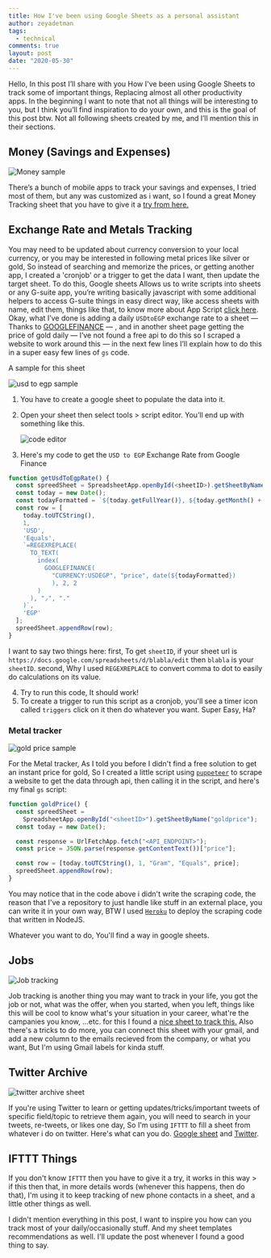 ```yaml
---
title: How I've been using Google Sheets as a personal assistant
author: zeyadetman
tags:
  - technical
comments: true
layout: post
date: "2020-05-30"
---
```


Hello, In this post I’ll share with you How I've been using Google Sheets to track some of important things, Replacing almost all other productivity apps. In the beginning I want to note that not all things will be interesting to you, but I think you’ll find inspiration to do your own, and this is the goal of this post btw.
Not all following sheets created by me, and I’ll mention this in their sections.

## Money (Savings and Expenses)

![Money sample](https://i.imgur.com/DdZzm6n.png)

There’s a bunch of mobile apps to track your savings and expenses, I tried most of them, but any was customized as i want, so I found a great Money Tracking sheet that you have to give it a [try from here.](https://docs.google.com/spreadsheets/d/1l9l5JH4b9g7zqKTlylqWIhHnfWlBJzP2vqj9ET9K_Ok)

## Exchange Rate and Metals Tracking

You may need to be updated about currency conversion to your local currency, or you may be interested in following metal prices like silver or gold, So instead of searching and memorize the prices, or getting another app, I created a 'cronjob' or a trigger to get the data I want, then update the target sheet. To do this, Google sheets Allows us to write scripts into sheets or any G-suite app, you’re writing basically javascript with some additional helpers to access G-suite things in easy direct way, like access sheets with name, edit them, things like that, to know more about App Script [click here](https://developers.google.com/apps-script).
Okay, what I’ve done is adding a daily `USDtoEGP` exchange rate to a sheet — Thanks to [GOOGLEFINANCE](https://support.google.com/docs/answer/3093281) — , and in another sheet page getting the price of gold daily — I’ve not found a free api to do this so I scraped a website to work around this — in the next few lines I’ll explain how to do this in a super easy few lines of `gs` code.

A sample for this sheet

![usd to egp sample](https://i.imgur.com/8jVQ9gU.png)

1. You have to create a google sheet to populate the data into it.
2. Open your sheet then select tools > script editor. You’ll end up with something like this.

   ![code editor](https://i.imgur.com/dketxDK.png)

3. Here's my code to get the `USD to EGP` Exchange Rate from Google Finance

```javascript
function getUsdToEgpRate() {
  const spreedSheet = SpreadsheetApp.openById(<sheetID>).getSheetByName('usdtoegp');
  const today = new Date();
  const todayFormatted = `${today.getFullYear()}, ${today.getMonth() + 1}, ${today.getDate()}`;
  const row = [
    today.toUTCString(),
    1,
    'USD',
    'Equals',
    `=REGEXREPLACE(
      TO_TEXT(
        index(
          GOOGLEFINANCE(
            "CURRENCY:USDEGP", "price", date(${todayFormatted})
            ), 2, 2
        )
      ), "٫", "."
    )`,
    'EGP'
  ];
  spreedSheet.appendRow(row);
}
```

I want to say two things here:
first, To get `sheetID`, if your sheet url is `https://docs.google.com/spreadsheets/d/blabla/edit` then `blabla` is your `sheetID`. second, Why I used `REGEXREPLACE` to convert comma to dot to easily do calculations on its value.

4. Try to run this code, It should work!
5. To create a trigger to run this script as a cronjob, you'll see a timer icon called `triggers` click on it then do whatever you want.
   Super Easy, Ha?

### Metal tracker

![gold price sample](https://i.imgur.com/SpZrXfR.png)

For the Metal tracker, As I told you before I didn't find a free solution to get an instant price for gold, So I created a little script using [`puppeteer`](https://github.com/puppeteer/puppeteer) to scrape a website to get the data through api, then calling it in the script, and here's my final `gs` script:

```javascript
function goldPrice() {
  const spreedSheet =
    SpreadsheetApp.openById("<sheetID>").getSheetByName("goldprice");
  const today = new Date();

  const response = UrlFetchApp.fetch("<API_ENDPOINT>");
  const price = JSON.parse(response.getContentText())["price"];

  const row = [today.toUTCString(), 1, "Gram", "Equals", price];
  spreedSheet.appendRow(row);
}
```

You may notice that in the code above i didn't write the scraping code, the reason that I've a repository to just handle like stuff in an external place, you can write it in your own way, BTW I used [`Heroku`](http://heroku.com/) to deploy the scraping code that written in NodeJS.

Whatever you want to do, You'll find a way in google sheets.

## Jobs

![Job tracking](https://i.imgur.com/QeEiBDI.png)

Job tracking is another thing you may want to track in your life, you got the job or not, what was the offer, when you started, when you left, things like this will be cool to know what's your situation in your career, what're the campanies you know, ...etc. for this I found a [nice sheet to track this.](https://docs.google.com/spreadsheets/d/1eyJVRfGc5kGz5cfBYZpANosd4JRfWHc98BlD95Vsiog)
Also there's a tricks to do more, you can connect this sheet with your gmail, and add a new column to the emails recieved from the company, or what you want, But I'm using Gmail labels for kinda stuff.

## Twitter Archive

![twitter archive sheet](https://i.imgur.com/I6K8wTi.png)

If you're using Twitter to learn or getting updates/tricks/important tweets of specific field/topic to retrieve them again, you will need to search in your tweets, re-tweets, or likes one day, So I'm using `IFTTT` to fill a sheet from whatever i do on twitter. Here's what can you do. [Google sheet](https://ifttt.com/google_sheets) and [Twitter](https://ifttt.com/twitter).

## IFTTT Things

If you don't know `IFTTT` then you have to give it a try, it works in this way > if this then that, in more details words (whenever this happens, then do that), I'm using it to keep tracking of new phone contacts in a sheet, and a little other things as well.

I didn't mention everything in this post, I want to inspire you how can you track most of your daily/occasionally stuff. And my sheet templates recommendations as well. I'll update the post whenever I found a good thing to say.

